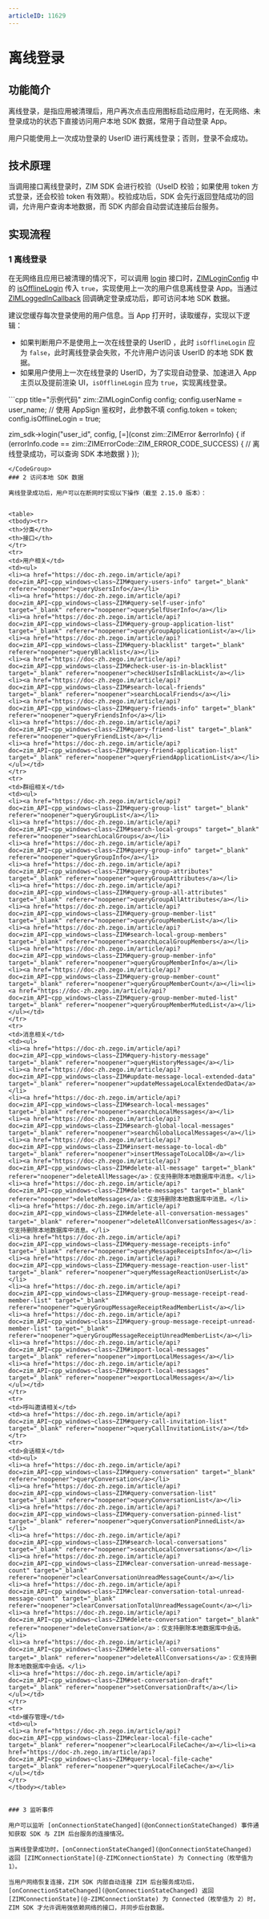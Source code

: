 ```yaml
---
articleID: 11629
---
```


# 离线登录

## 功能简介

离线登录，是指应用被清理后，用户再次点击应用图标启动应用时，在无网络、未登录成功的状态下直接访问用户本地 SDK 数据，常用于自动登录 App。

<Note title="说明">

用户只能使用上一次成功登录的 UserID 进行离线登录；否则，登录不会成功。
</Note>

## 技术原理

当调用接口离线登录时，ZIM SDK 会进行校验（UseID 校验；如果使用 token 方式登录，还会校验 token 有效期）。校验成功后，SDK 会先行返回登陆成功的回调，允许用户查询本地数据，而 SDK 内部会自动尝试连接后台服务。


## 实现流程

### 1 离线登录

在无网络且应用已被清理的情况下，可以调用 [login](@login__2) 接口时，[ZIMLoginConfig](@-ZIMLoginConfig) 中的 [isOfflineLogin](@isOfflineLogin) 传入 `true`，实现使用上一次的用户信息离线登录 App。当通过 [ZIMLoggedInCallback](@ZIMLoggedInCallback) 回调确定登录成功后，即可访问本地 SDK 数据。 

<Note title="说明">

建议您缓存每次登录使用的用户信息。当 App 打开时，读取缓存，实现以下逻辑：
- 如果判断用户不是使用上一次在线登录的 UserID ，此时 `isOfflineLogin` 应为 `false`，此时离线登录会失败，不允许用户访问该 UserID 的本地 SDK 数据。
- 如果用户使用上一次在线登录的 UserID，为了实现自动登录、加速进入 App 主页以及提前渲染 UI，`isOfflineLogin` 应为 `true`，实现离线登录。
</Note>




<CodeGroup>
```cpp title="示例代码"
zim::ZIMLoginConfig config;
config.userName = user_name;
// 使用 AppSign 鉴权时，此参数不填
config.token = token;
config.isOfflineLogin = true;

zim_sdk->login("user_id", config, [=](const zim::ZIMError &errorInfo) {
    if (errorInfo.code == zim::ZIMErrorCode::ZIM_ERROR_CODE_SUCCESS) {
        // 离线登录成功，可以查询 SDK 本地数据
    }
    });
```
</CodeGroup>
### 2 访问本地 SDK 数据

离线登录成功后，用户可以在断网时实现以下操作（截至 2.15.0 版本）：


<table>
<tbody><tr>
<th>分类</th>
<th>接口</th>
</tr>
<tr>
<td>用户相关</td>
<td><ul>
<li><a href="https://doc-zh.zego.im/article/api?doc=zim_API~cpp_windows~class~ZIM#query-users-info" target="_blank" referer="noopener">queryUsersInfo</a></li>
<li><a href="https://doc-zh.zego.im/article/api?doc=zim_API~cpp_windows~class~ZIM#query-self-user-info" target="_blank" referer="noopener">querySelfUserInfo</a></li>
<li><a href="https://doc-zh.zego.im/article/api?doc=zim_API~cpp_windows~class~ZIM#query-group-application-list" target="_blank" referer="noopener">queryGroupApplicationList</a></li>
<li><a href="https://doc-zh.zego.im/article/api?doc=zim_API~cpp_windows~class~ZIM#query-blacklist" target="_blank" referer="noopener">queryBlacklist</a></li>
<li><a href="https://doc-zh.zego.im/article/api?doc=zim_API~cpp_windows~class~ZIM#check-user-is-in-blacklist" target="_blank" referer="noopener">checkUserIsInBlackList</a></li>
<li><a href="https://doc-zh.zego.im/article/api?doc=zim_API~cpp_windows~class~ZIM#search-local-friends" target="_blank" referer="noopener">searchLocalFriends</a></li>
<li><a href="https://doc-zh.zego.im/article/api?doc=zim_API~cpp_windows~class~ZIM#query-friends-info" target="_blank" referer="noopener">queryFriendsInfo</a></li>
<li><a href="https://doc-zh.zego.im/article/api?doc=zim_API~cpp_windows~class~ZIM#query-friend-list" target="_blank" referer="noopener">queryFriendList</a></li>
<li><a href="https://doc-zh.zego.im/article/api?doc=zim_API~cpp_windows~class~ZIM#query-friend-application-list" target="_blank" referer="noopener">queryFriendApplicationList</a></li>
</ul></td>
</tr>
<tr>
<td>群组相关</td>
<td><ul>
<li><a href="https://doc-zh.zego.im/article/api?doc=zim_API~cpp_windows~class~ZIM#query-group-list" target="_blank" referer="noopener">queryGroupList</a></li>
<li><a href="https://doc-zh.zego.im/article/api?doc=zim_API~cpp_windows~class~ZIM#search-local-groups" target="_blank" referer="noopener">searchLocalGroups</a></li>
<li><a href="https://doc-zh.zego.im/article/api?doc=zim_API~cpp_windows~class~ZIM#query-group-info" target="_blank" referer="noopener">queryGroupInfo</a></li>
<li><a href="https://doc-zh.zego.im/article/api?doc=zim_API~cpp_windows~class~ZIM#query-group-attributes" target="_blank" referer="noopener">queryGroupAttributes</a></li>
<li><a href="https://doc-zh.zego.im/article/api?doc=zim_API~cpp_windows~class~ZIM#query-group-all-attributes" target="_blank" referer="noopener">queryGroupAllAttributes</a></li>
<li><a href="https://doc-zh.zego.im/article/api?doc=zim_API~cpp_windows~class~ZIM#query-group-member-list" target="_blank" referer="noopener">queryGroupMemberList</a></li>
<li><a href="https://doc-zh.zego.im/article/api?doc=zim_API~cpp_windows~class~ZIM#search-local-group-members" target="_blank" referer="noopener">searchLocalGroupMembers</a></li>
<li><a href="https://doc-zh.zego.im/article/api?doc=zim_API~cpp_windows~class~ZIM#query-group-member-info" target="_blank" referer="noopener">queryGroupMemberInfo</a></li>
<li><a href="https://doc-zh.zego.im/article/api?doc=zim_API~cpp_windows~class~ZIM#query-group-member-count" target="_blank" referer="noopener">queryGroupMemberCount</a></li><li><a href="https://doc-zh.zego.im/article/api?doc=zim_API~cpp_windows~class~ZIM#query-group-member-muted-list" target="_blank" referer="noopener">queryGroupMemberMutedList</a></li>
</ul></td>
</tr>
<tr>
<td>消息相关</td>
<td><ul>
<li><a href="https://doc-zh.zego.im/article/api?doc=zim_API~cpp_windows~class~ZIM#query-history-message" target="_blank" referer="noopener">queryHistoryMessage</a></li>
<li><a href="https://doc-zh.zego.im/article/api?doc=zim_API~cpp_windows~class~ZIM#update-message-local-extended-data" target="_blank" referer="noopener">updateMessageLocalExtendedData</a></li>
<li><a href="https://doc-zh.zego.im/article/api?doc=zim_API~cpp_windows~class~ZIM#search-local-messages" target="_blank" referer="noopener">searchLocalMessages</a></li>
<li><a href="https://doc-zh.zego.im/article/api?doc=zim_API~cpp_windows~class~ZIM#search-global-local-messages" target="_blank" referer="noopener">searchGlobalLocalMessages</a></li>
<li><a href="https://doc-zh.zego.im/article/api?doc=zim_API~cpp_windows~class~ZIM#insert-message-to-local-db" target="_blank" referer="noopener">insertMessageToLocalDB</a></li>
<li><a href="https://doc-zh.zego.im/article/api?doc=zim_API~cpp_windows~class~ZIM#delete-all-message" target="_blank" referer="noopener">deleteAllMessage</a>：仅支持删除本地数据库中消息。</li>
<li><a href="https://doc-zh.zego.im/article/api?doc=zim_API~cpp_windows~class~ZIM#delete-messages" target="_blank" referer="noopener">deleteMessages</a>：仅支持删除本地数据库中消息。</li><li><a href="https://doc-zh.zego.im/article/api?doc=zim_API~cpp_windows~class~ZIM#delete-all-conversation-messages" target="_blank" referer="noopener">deleteAllConversationMessages</a>：仅支持删除本地数据库中消息。</li>
<li><a href="https://doc-zh.zego.im/article/api?doc=zim_API~cpp_windows~class~ZIM#query-message-receipts-info" target="_blank" referer="noopener">queryMessageReceiptsInfo</a></li>
<li><a href="https://doc-zh.zego.im/article/api?doc=zim_API~cpp_windows~class~ZIM#query-message-reaction-user-list" target="_blank" referer="noopener">queryMessageReactionUserList</a></li>
<li><a href="https://doc-zh.zego.im/article/api?doc=zim_API~cpp_windows~class~ZIM#query-group-message-receipt-read-member-list" target="_blank" referer="noopener">queryGroupMessageReceiptReadMemberList</a></li>
<li><a href="https://doc-zh.zego.im/article/api?doc=zim_API~cpp_windows~class~ZIM#query-group-message-receipt-unread-member-list" target="_blank" referer="noopener">queryGroupMessageReceiptUnreadMemberList</a></li>
<li><a href="https://doc-zh.zego.im/article/api?doc=zim_API~cpp_windows~class~ZIM#import-local-messages" target="_blank" referer="noopener">importLocalMessages</a></li>
<li><a href="https://doc-zh.zego.im/article/api?doc=zim_API~cpp_windows~class~ZIM#export-local-messages" target="_blank" referer="noopener">exportLocalMessages</a></li>
</ul></td>
</tr>
<tr>
<td>呼叫邀请相关</td>
<td><a href="https://doc-zh.zego.im/article/api?doc=zim_API~cpp_windows~class~ZIM#query-call-invitation-list" target="_blank" referer="noopener">queryCallInvitationList</a></td>
</tr>
<tr>
<td>会话相关</td>
<td><ul>
<li><a href="https://doc-zh.zego.im/article/api?doc=zim_API~cpp_windows~class~ZIM#query-conversation" target="_blank" referer="noopener">queryConversation</a></li>
<li><a href="https://doc-zh.zego.im/article/api?doc=zim_API~cpp_windows~class~ZIM#query-conversation-list" target="_blank" referer="noopener">queryConversationList</a></li>
<li><a href="https://doc-zh.zego.im/article/api?doc=zim_API~cpp_windows~class~ZIM#query-conversation-pinned-list" target="_blank" referer="noopener">queryConversationPinnedList</a></li>
<li><a href="https://doc-zh.zego.im/article/api?doc=zim_API~cpp_windows~class~ZIM#search-local-conversations" target="_blank" referer="noopener">searchLocalConversations</a></li>
<li><a href="https://doc-zh.zego.im/article/api?doc=zim_API~cpp_windows~class~ZIM#clear-conversation-unread-message-count" target="_blank" referer="noopener">clearConversationUnreadMessageCount</a></li>
<li><a href="https://doc-zh.zego.im/article/api?doc=zim_API~cpp_windows~class~ZIM#clear-conversation-total-unread-message-count" target="_blank" referer="noopener">clearConversationTotalUnreadMessageCount</a></li>
<li><a href="https://doc-zh.zego.im/article/api?doc=zim_API~cpp_windows~class~ZIM#delete-conversation" target="_blank" referer="noopener">deleteConversation</a>：仅支持删除本地数据库中会话。</li>
<li><a href="https://doc-zh.zego.im/article/api?doc=zim_API~cpp_windows~class~ZIM#delete-all-conversations" target="_blank" referer="noopener">deleteAllConversations</a>：仅支持删除本地数据库中会话。</li>
<li><a href="https://doc-zh.zego.im/article/api?doc=zim_API~cpp_windows~class~ZIM#set-conversation-draft" target="_blank" referer="noopener">setConversationDraft</a></li>
</ul></td>
</tr>
<tr>
<td>缓存管理</td>
<td><ul>
<li><a href="https://doc-zh.zego.im/article/api?doc=zim_API~cpp_windows~class~ZIM#clear-local-file-cache" target="_blank" referer="noopener">clearLocalFileCache</a></li><li><a href="https://doc-zh.zego.im/article/api?doc=zim_API~cpp_windows~class~ZIM#query-local-file-cache" target="_blank" referer="noopener">queryLocalFileCache</a></li>
</ul></td>
</tr>
</tbody></table>


### 3 监听事件

用户可以监听 [onConnectionStateChanged](@onConnectionStateChanged) 事件通知获取 SDK 与 ZIM 后台服务的连接情况。

当离线登录成功时，[onConnectionStateChanged](@onConnectionStateChanged) 返回 [ZIMConnectionState](@-ZIMConnectionState) 为 Connecting（枚举值为 1）。

当用户网络恢复连接，ZIM SDK 内部自动连接 ZIM 后台服务成功后，[onConnectionStateChanged](@onConnectionStateChanged) 返回 [ZIMConnectionState](@-ZIMConnectionState) 为 Connected（枚举值为 2）时，ZIM SDK 才允许调用强依赖网络的接口，并同步后台数据。
